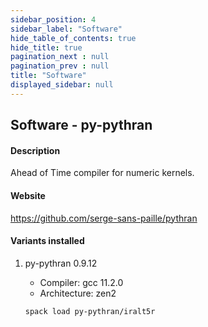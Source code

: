 ```yaml
---
sidebar_position: 4
sidebar_label: "Software"
hide_table_of_contents: true
hide_title: true
pagination_next : null
pagination_prev : null
title: "Software"
displayed_sidebar: null
---
```


## Software - py-pythran


#### Description
Ahead of Time compiler for numeric kernels.

#### Website
https://github.com/serge-sans-paille/pythran

#### Variants installed

1. py-pythran 0.9.12

    - Compiler: gcc 11.2.0
    - Architecture: zen2

    ```bash
    spack load py-pythran/iralt5r
    ```
